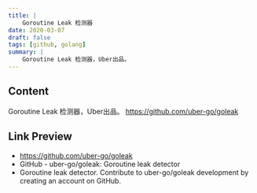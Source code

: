```yaml
---
title: |
    Goroutine Leak 检测器
date: 2020-03-07
draft: false
tags: [github, golang]
summary: |
    Goroutine Leak 检测器，Uber出品。
---
```


## Content

Goroutine Leak 检测器，Uber出品。
https://github.com/uber-go/goleak

## Link Preview

- https://github.com/uber-go/goleak
- GitHub - uber-go/goleak: Goroutine leak detector
- Goroutine leak detector. Contribute to uber-go/goleak development by creating an account on GitHub.
